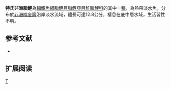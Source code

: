 {{Speciesbox 
| genus = Brycinus
| species = tessmanni
| status = NE
| status_system = IUCN3.1
| authority =  [[Pappenheim|Pappenheim]], 1911
| synonyms = *''Alestes tessmanni''<br /><small>Pappenheim, 1911</small>
}}
'''特氏非洲脂鯉'''為[[輻鰭魚綱|輻鰭魚綱]][[脂鯉目|脂鯉目]][[脂鯉亞目|脂鯉亞目]][[鮭脂鯉科|鮭脂鯉科]]的其中一[[種|種]]，為熱帶淡水魚，分布於[[非洲|非洲]][[喀麥隆|喀麥隆]]沿岸淡水流域，體長可達12.8公分，棲息在底中層水域，生活習性不明。

==参考文献==
{{refbegin}}
*{{FishBase_species|genus=Brycinus|species=tessmanni|year=2014|month=1}}
{{refend}}

== 扩展阅读 ==
{{refbegin}}
{{wikispecies-inline|Brycinus tessmanni|特氏非洲脂鯉}}
{{refend}}

{{Taxonbar|from=Q5513198}}

[[Category:非洲脂鯉屬|T]]


{{魚類小作品}}